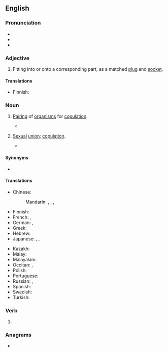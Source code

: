 ==English==
{{wikipedia}}

===Pronunciation===
* {{IPA|en|/ˈmeɪtɪŋ/}}
* {{audio|en|LL-Q1860 (eng)-Vealhurl-mating.wav|Audio (RP)}}
* {{rhymes|en|eɪtɪŋ|s=2}}

===Adjective===
{{en-adj|-}}

# Fitting into or onto a corresponding part, as a matched [[plug]] and [[socket]].

====Translations====
{{trans-top|fitting into or onto a corresponding part}}
* Finnish: {{t+|fi|yhteensopiva}}
{{trans-mid}}
{{trans-bottom}}

===Noun===
{{en-noun}}

# {{lb|en|zoology}} [[pairing|Pairing]] of [[organism]]s for [[copulation]].
#* {{quote-book|en|year=1981|author=Henry Foster|title=The Mouse in Biomedical Research|page=96
|passage=The progeny of backcrosses and intercrosses will form some incrosses and some '''matings''' of other types.}}
# {{lb|en|zoology}} [[sexual|Sexual]] [[union]]; [[copulation]].
#* {{quote-journal|en|year=2013|month=May-June|author=[http://www.americanscientist.org/authors/detail/william-e-conner-1 William E. Conner]
|title=[http://www.americanscientist.org/issues/feature/2013/3/an-acoustic-arms-race An Acoustic Arms Race]
|volume=101|issue=3|page=206-7|magazine={{w|American Scientist}}
|passage=Earless ghost swift moths become “invisible” to echolocating bats by forming '''mating''' clusters close (less than half a meter) above vegetation and effectively blending into the clutter of echoes that the bat receives from the leaves and stems around them.}}

====Synonyms====
* {{l|en|pairing}}

====Translations====
{{trans-top|pairing of organisms for copulation}}
* Chinese:
*: Mandarin: {{t+|cmn|交尾|tr=jiāowěi|sc=Hani}}, {{t+|cmn|交配|tr=jiāopèi|sc=Hani}}, {{qualifier|domestic animals}} {{t+|cmn|配種|sc=Hani}}, {{t+|cmn|配种|tr=pèizhǒng|sc=Hani}}
* Finnish: {{t+|fi|parittelu}}
* French: {{t+|fr|accouplement|m}}, {{t+|fr|monte|f}}
* German: {{t|de|Paarung|f}}, {{t+|de|Begattung|f}}
* Greek: {{t+|el|ζευγάρωμα|n}}
* Hebrew: {{t|he|הזדווגות|f|tr=hizdavgut|sc=Hebr}}
* Japanese: {{t|ja|交尾|tr=こうび, kōbi|sc=Jpan}}, {{t+|ja|交接|tr=こうせつ, kōsetsu|sc=Jpan}}, {{t+|ja|交配|tr=こうはい, kōhai|sc=Jpan}}
{{trans-mid}}
* Kazakh: {{t|kk|шағылыстыру}}
* Malay: {{t|ms|pengawanan}}
* Malayalam: {{t+|ml|ഇണചേരൽ}}
* Occitan: {{t|oc|apariament|m}}, {{t|oc|acoblament|m}}
* Polish: {{t+|pl|kopulacja|f}}
* Portuguese: {{t+|pt|cópula|f}}
* Russian: {{t+|ru|спа́ривание|n}}, {{t+|ru|слу́чка|f}}
* Spanish: {{t+|es|apareamiento|m}}
* Swedish: {{t+|sv|parning|c}}
* Turkish: {{t+|tr|çiftleşme}}
{{trans-bottom}}

===Verb===
{{head|en|verb form}}

# {{present participle of|en|mate|nocat=1}}

===Anagrams===
* {{anagrams|en|a=agimnt|taming}}